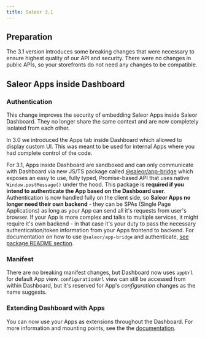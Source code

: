 ```yaml
---
title: Saleor 3.1
---
```


## Preparation

The 3.1 version introduces some breaking changes that were necessary to ensure highest quality of our API and security. There were no changes in public APIs, so your storefronts do not need any changes to be compatible.

## Saleor Apps inside Dashboard

### Authentication

This change improves the security of embedding Saleor Apps inside Saleor Dashboard. They no longer share the same context and are now completely isolated from each other.

In 3.0 we introduced the Apps tab inside Dashboard which allowed to display custom UI. This was meant to be used for internal Apps where you had complete control of the code.

For 3.1, Apps inside Dashboard are sandboxed and can only communicate with Dashboard via new JS/TS package called [@saleor/app-bridge](https://www.npmjs.com/package/@saleor/app-bridge) which exposes an easy to use, fully typed, Promise-based API that uses native `Window.postMessage()` under the hood. This package is **required if you intend to authenticate the App based on the Dashboard user**. Authentication is now handled fully on the client side, so **Saleor Apps no longer need their own backend** - they can be SPAs (Single Page Applications) as long as your App can send all it's requests from user's browser. If your App is more complex and talks to multiple services, it might require it's own backend - in that case it's your duty to pass the necessary authentication/token information from your Apps frontend to backend. For documentation on how to use `@saleor/app-bridge` and authenticate, [see package README section](https://github.com/saleor/app-bridge#readme).

### Manifest

There are no breaking manifest changes, but Dashboard now uses `appUrl` for default App view. `configurationUrl` view can still be accessed from within Dashboard, but it's reserved for App's _configuration_ changes as the name suggests.

### Extending Dashboard with Apps

You can now use your Apps as extensions throughout the Dashboard. For more information and mounting points, see the the [documentation](https://docs.saleor.io/docs/3.0/developer/extending/apps/extending-dashboard-with-apps).
